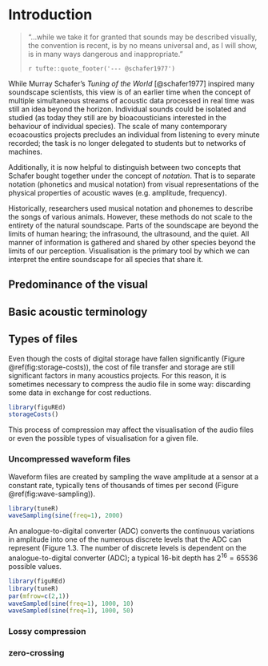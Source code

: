 # Introduction {#intro}

> "...while we take it for granted that sounds may be described visually, the convention is recent, is by no means universal and, as I will show, is in many ways dangerous and inappropriate."
>
> `r tufte::quote_footer('--- @schafer1977')`

While Murray Schafer's _Tuning of the World_ [@schafer1977] inspired many soundscape scientists, this view is of an earlier time when the concept of multiple simultaneous streams of acoustic data processed in real time was still an idea beyond the horizon. Individual sounds could be isolated and studied (as today they still are by bioacousticians interested in the behaviour of individual species). The scale of many contemporary ecoacoustics projects precludes an individual from listening to every minute recorded; the task is no longer delegated to students but to networks of machines.

Additionally, it is now helpful to distinguish between two concepts that Schafer bought together under the concept of _notation_. That is to separate notation (phonetics and musical notation) from visual representations of the physical properties of acoustic waves (e.g. amplitude, frequency).

Historically, researchers used musical notation and phonemes to describe the songs of various animals. However, these methods do not scale to the entirety of the natural soundscape. Parts of the soundscape are beyond the limits of human hearing; the infrasound, the ultrasound, and the quiet. All manner of information is gathered and shared by other species beyond the limits of our perception. Visualisation is the primary tool by which we can interpret the entire soundscape for all species that share it.

## Predominance of the visual

## Basic acoustic terminology

## Types of files
Even though the costs of digital storage have fallen significantly (Figure \@ref(fig:storage-costs)), the cost of file transfer and storage are still significant factors in many acoustics projects. For this reason, it is sometimes necessary to compress the audio file in some way: discarding some data in exchange for cost reductions.

```r
library(figuREd)
storageCosts()
```

This process of compression may affect the visualisation of the audio files or even the possible types of visualisation for a given file.

### Uncompressed waveform files
Waveform files are created by sampling the wave amplitude at a sensor at a constant rate, typically tens of thousands of times per second (Figure \@ref(fig:wave-sampling)).

```r
library(tuneR)
waveSampling(sine(freq=1), 2000)
```

An analogue-to-digital converter (ADC) converts the continuous variations in amplitude into one of the numerous discrete levels that the ADC can represent (Figure 1.3. The number of discrete levels is dependent on the analogue-to-digital converter (ADC); a typical 16-bit depth has $2^{16}=65536$ possible values.

```r
library(figuREd)
library(tuneR)
par(mfrow=c(2,1))
waveSampled(sine(freq=1), 1000, 10)
waveSampled(sine(freq=1), 1000, 50)
```

### Lossy compression

### zero-crossing { #zero-crossing-files }

